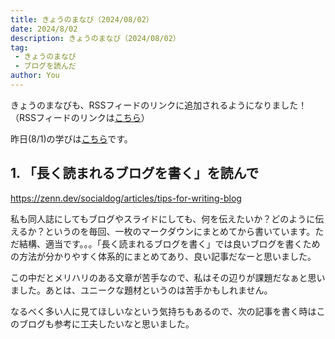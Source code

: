```yaml
---
title: きょうのまなび（2024/08/02）
date: 2024/8/02
description: きょうのまなび（2024/08/02）
tag:
 - きょうのまなび
 - ブログを読んだ
author: You
---
```


きょうのまなびも、RSSフィードのリンクに追加されるようになりました！
（RSSフィードのリンクは[こちら](/feed.xml)）

昨日(8/1)の学びは[こちら](/posts/todays-lesson/20240801)です。

## 1. 「長く読まれるブログを書く」を読んで

https://zenn.dev/socialdog/articles/tips-for-writing-blog

私も同人誌にしてもブログやスライドにしても、何を伝えたいか？どのように伝えるか？というのを毎回、一枚のマークダウンにまとめてから書いています。ただ結構、適当です。。。「長く読まれるブログを書く」では良いブログを書くための方法が分かりやすく体系的にまとめてあり、良い記事だなーと思いました。

この中だとメリハリのある文章が苦手なので、私はその辺りが課題だなぁと思いました。あとは、ユニークな題材というのは苦手かもしれません。

なるべく多い人に見てほしいなという気持ちもあるので、次の記事を書く時はこのブログも参考に工夫したいなと思いました。
